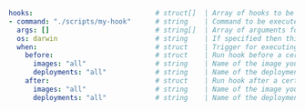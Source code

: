 ```yaml
hooks:                              # struct[]  | Array of hooks to be executed
- command: "./scripts/my-hook"      # string    | Command to be executed when this hook is triggered
  args: []                          # string[]  | Array of arguments for the command of this hook
  os: darwin                        # string    | If specified then this hook is only executed on the given operating system
  when:                             # struct    | Trigger for executing this hook 
    before:                         # struct    | Run hook before a certain execution step
      images: "all"                 # string    | Name of the image you want to run this hook before building OR "all" for running hook before building the first image
      deployments: "all"            # string    | Name of the deployment you want to run this hook before deploying OR "all" for running hook before deploying the first deployment
    after:                          # struct    | Run hook after a certain execution step
      images: "all"                 # string    | Name of the image you want to run this hook after building OR "all" for running hook after building the last image
      deployments: "all"            # string    | Name of the deployment you want to run this hook after deploying OR "all" for running hook after deploying the last deployment
```
